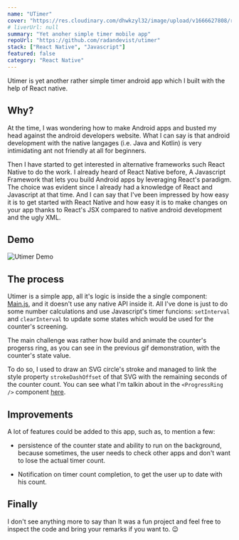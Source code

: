 ```yaml
---
name: "UTimer"
cover: "https://res.cloudinary.com/dhwkzyl32/image/upload/v1666627808/radanfolio/projects/utimer/cover_zpdvpm.jpg"
# liverUrl: null
summary: "Yet anoher simple timer mobile app"
repoUrl: "https://github.com/radandevist/utimer"
stack: ["React Native", "Javascript"]
featured: false
category: "React Native"
---
```


Utimer is yet another rather simple timer android app which I built with the help of React native.

## Why?

At the time, I was wondering how to make Android apps and busted my head against the android developers website. What I can say is that android development with the native langages (i.e. Java and Kotlin) is very intimidating ant not friendly at all for beginners.

Then I have started to get interested in alternative frameworks such React Native to do the work. I already heard of React Native before, A Javascript Framework that lets you build Android apps by leveraging React's paradigm. The choice was evident since I already had a knowledge of React and Javascript at that time. And I can say that I've been impressed by how easy it is to get started with React Native and how easy it is to make changes on your app thanks to React's JSX compared to native android development and the ugly XML.

## Demo

![Utimer Demo](https://res.cloudinary.com/dhwkzyl32/image/upload/q_65/v1662559396/radanfolio/projects/utimer/utimer-demo_urkgct.gif)

## The process

Utimer is a simple app, all it's logic is inside the a single component: [Main.js](https://github.com/radandevist/utimer/blob/master/src/pages/main/Main.js), and it doesn't use any native API inside it. All I've done is just to do some number calculations and use Javascript's timer funcions: `setInterval` and `clearInterval` to update some states which would be used for the counter's screening.

The main challenge was rather how build and animate the counter's progerss ring, as you can see in the previous gif demonstration, with the counter's state value.

To do so, I used to draw an SVG circle's stroke and managed to link the style property `strokeDashOffset` of that SVG with the remaining seconds of the counter count. You can see what I'm talkin about in the `<ProgressRing />` component [here](https://github.com/radandevist/utimer/blob/master/src/components/ProgressRing.js).

## Improvements

A lot of features could be added to this app, such as, to mention a few:

- persistence of the counter state  and ability to run on the background, because sometimes, the user needs to check other apps and don't want to lose the actual timer count.

- Notification on timer count completion, to get the user up to date with his count.

## Finally

I don't see anything more to say than It was a fun project and feel free to inspect the code and bring your remarks if you want to. 😉
